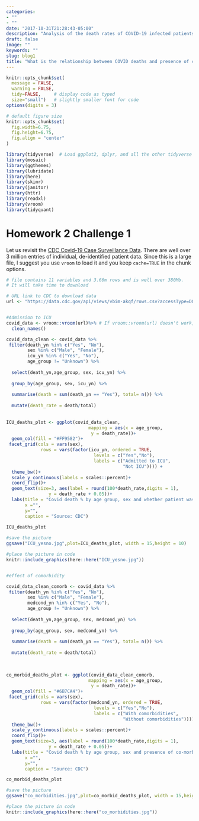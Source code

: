 ```yaml
---
categories:
- ""
- ""
date: "2017-10-31T21:28:43-05:00"
description: "Analysis of the death rates of COVID-19 infected patients, by admission to ICU and presence of comorbidities"
draft: false
image: ""
keywords: ""
slug: blog1
title: "What is the relationship between COVID deaths and presence of comorbidities and ICU admission in patients"
---
```




```r
knitr::opts_chunk$set(
  message = FALSE, 
  warning = FALSE, 
  tidy=FALSE,     # display code as typed
  size="small")   # slightly smaller font for code
options(digits = 3)

# default figure size
knitr::opts_chunk$set(
  fig.width=6.75, 
  fig.height=6.75,
  fig.align = "center"
)
```



```r
library(tidyverse)  # Load ggplot2, dplyr, and all the other tidyverse packages
library(mosaic)
library(ggthemes)
library(lubridate)
library(here)
library(skimr)
library(janitor)
library(httr)
library(readxl)
library(vroom)
library(tidyquant)
```

# Homework 2 Challenge 1

Let us revisit the [CDC Covid-19 Case Surveillance Data](https://data.cdc.gov/Case-Surveillance/COVID-19-Case-Surveillance-Public-Use-Data/vbim-akqf). There are well over 3 million entries of individual, de-identified patient data. Since this is a large file, I suggest you use `vroom` to load it and you keep `cache=TRUE` in the chunk options.


```r
# file contains 11 variables and 3.66m rows and is well over 380Mb. 
# It will take time to download

# URL link to CDC to download data
url <- "https://data.cdc.gov/api/views/vbim-akqf/rows.csv?accessType=DOWNLOAD"


#Admission to ICU
covid_data <- vroom::vroom(url)%>% # If vroom::vroom(url) doesn't work, use read_csv(url)
  clean_names()

covid_data_clean <- covid_data %>% 
 filter(death_yn %in% c("Yes", "No"), 
        sex %in% c("Male", "Female"),
        icu_yn %in% c("Yes", "No"),
        age_group != "Unknown") %>% 
  
  select(death_yn,age_group, sex, icu_yn) %>% 
  
  group_by(age_group, sex, icu_yn) %>% 
  
  summarise(death = sum(death_yn == "Yes"), total= n()) %>% 
  
  mutate(death_rate = death/total)
  
  
ICU_deaths_plot <- ggplot(covid_data_clean,
                               mapping = aes(x = age_group, 
                                y = death_rate))+
  geom_col(fill = "#FF9582")+
 facet_grid(cols = vars(sex),
             rows = vars(factor(icu_yn, ordered = TRUE, 
                                 levels = c("Yes","No"),
                                 labels = c("Admitted to ICU",
                                            "Not ICU")))) + 
  theme_bw()+
  scale_y_continuous(labels = scales::percent)+
  coord_flip()+
  geom_text(size=3, aes(label = round(100*death_rate,digits = 1),
                y = death_rate + 0.05))+
  labs(title = "Covid death % by age group, sex and whether patient was admitted to ICU", 
       x ="", 
       y="", 
       caption = "Source: CDC")
  
ICU_deaths_plot

#save the picture
ggsave("ICU_yesno.jpg",plot=ICU_deaths_plot, width = 15,height = 10)

#place the picture in code
knitr::include_graphics(here::here("ICU_yesno.jpg"))


#effect of comorbidity

covid_data_clean_comorb <- covid_data %>% 
 filter(death_yn %in% c("Yes", "No"), 
        sex %in% c("Male", "Female"),
        medcond_yn %in% c("Yes", "No"),
        age_group != "Unknown") %>% 
  
  select(death_yn,age_group, sex, medcond_yn) %>% 
  
  group_by(age_group, sex, medcond_yn) %>% 
  
  summarise(death = sum(death_yn == "Yes"), total= n()) %>% 
  
  mutate(death_rate = death/total)
  
  
    
co_morbid_deaths_plot <- ggplot(covid_data_clean_comorb,
                               mapping = aes(x = age_group, 
                                y = death_rate))+
  geom_col(fill = "#6B7CA4")+
 facet_grid(cols = vars(sex),
             rows = vars(factor(medcond_yn, ordered = TRUE, 
                                 levels = c("Yes","No"),
                                 labels = c("With comorbidities",
                                            "Without comorbidities")))) + 
  theme_bw()+
  scale_y_continuous(labels = scales::percent)+
  coord_flip()+
  geom_text(size=3, aes(label = round(100*death_rate,digits = 1),
                y = death_rate + 0.05))+
  labs(title = "Covid death % by age group, sex and presence of co-morbidities", 
       x ="", 
       y="", 
       caption = "Source: CDC")

co_morbid_deaths_plot

#save the picture
ggsave("co_morbidities.jpg",plot=co_morbid_deaths_plot, width = 15,height = 10)

#place the picture in code
knitr::include_graphics(here::here("co_morbidities.jpg"))

  

```

